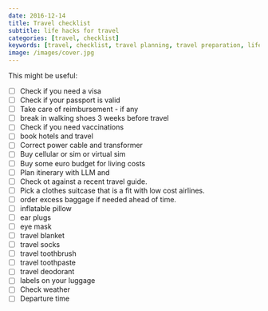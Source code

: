 ```yaml
---
date: 2016-12-14
title: Travel checklist 
subtitle: life hacks for travel
categories: [travel, checklist]
keywords: [travel, checklist, travel planning, travel preparation, life hacks]
image: /images/cover.jpg
---
```


This might be useful:

- [ ] Check if you need a visa 
- [ ] Check if your passport is valid
- [ ] Take care of reimbursement - if any
- [ ] break in walking shoes 3 weeks before travel
- [ ] Check if you need vaccinations
- [ ] book hotels and travel  
- [ ] Correct power cable and transformer 
- [ ] Buy cellular or sim or virtual sim
- [ ] Buy some euro budget for living costs 
- [ ] Plan itinerary with LLM  and 
- [ ] Check ot against a recent travel guide.
- [ ] Pick a clothes suitcase that is a fit with low cost airlines.
- [ ] order excess baggage if needed ahead of time.
- [ ] inflatable pillow
- [ ] ear plugs
- [ ] eye mask
- [ ] travel blanket
- [ ] travel socks
- [ ] travel toothbrush
- [ ] travel toothpaste
- [ ] travel deodorant
- [ ] labels on your luggage
- [ ] Check weather 
- [ ] Departure time 